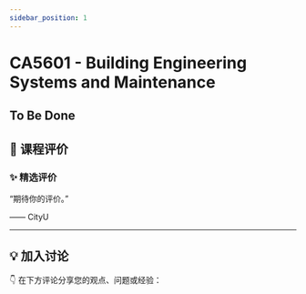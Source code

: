 ```yaml
---
sidebar_position: 1
---
```



# CA5601 - Building Engineering Systems and Maintenance

## To Be Done

## **💬 课程评价**

### ✨ **精选评价**
<div className={commentStyles.commentBox}>
    <p className={commentStyles.commentText}>
        “期待你的评价。”
    </p>
    <p className={commentStyles.commentAuthor}>—— CityU</p>
</div>

---

## **💡 加入讨论**

👇 在下方评论分享您的观点、问题或经验：
<Utterances />
